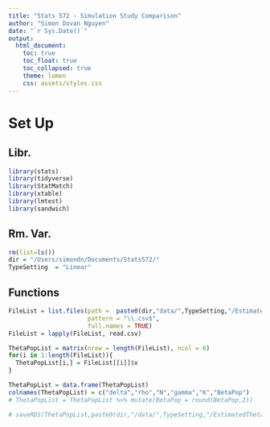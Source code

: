 ```yaml
---
title: "Stats 572 - Simulation Study Comparison"
author: "Simon Dovan Nguyen"
date: "`r Sys.Date()`"
output:
  html_document:
    toc: true
    toc_float: true
    toc_collapsed: true
    theme: lumen
    css: assets/styles.css
---
```


# Set Up

## Libr.
```r
library(stats)
library(tidyverse)
library(StatMatch)
library(xtable)
library(lmtest)
library(sandwich)
```

## Rm. Var.
```r
rm(list=ls())
dir = "/Users/simondn/Documents/Stats572/"
TypeSetting  = "Linear"
```

## Functions
```r
FileList = list.files(path =  paste0(dir,"data/",TypeSetting,"/EstimatedThetaPop"), 
                      pattern = "\\.csv$", 
                      full.names = TRUE)
FileList = lapply(FileList, read.csv)

ThetaPopList = matrix(nrow = length(FileList), ncol = 6)
for(i in 1:length(FileList)){
  ThetaPopList[i,] = FileList[[i]]$x
}

ThetaPopList = data.frame(ThetaPopList)
colnames(ThetaPopList) = c("delta","rho","N","gamma","K","BetaPop")
# ThetaPopList = ThetaPopList %>% mutate(BetaPop = round(BetaPop,2)) 

# saveRDS(ThetaPopList,paste0(dir,"/data/",TypeSetting,"/EstimatedThetaPop/EstimatedThetaPop.rds"))
```

